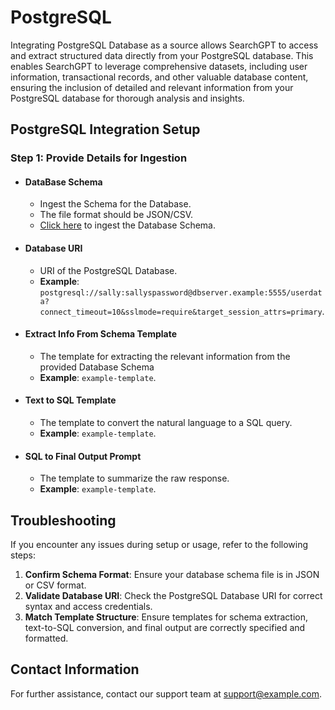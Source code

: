 # PostgreSQL
Integrating PostgreSQL Database as a source allows SearchGPT to access and extract structured data directly from your PostgreSQL database. 
This enables SearchGPT to leverage comprehensive datasets, including user information, transactional records, and other valuable database content,
ensuring the inclusion of detailed and relevant information from your PostgreSQL database for thorough analysis and insights.

## PostgreSQL Integration Setup

### Step 1: Provide Details for Ingestion
- #### DataBase Schema
  - Ingest the Schema for the Database.
  - The file format should be JSON/CSV.
  - [Click here](https://app.searchgpt.dev/sources/new-source/file) to ingest the Database Schema.

- #### Database URI
  - URI of the PostgreSQL Database.
  - **Example**: `postgresql://sally:sallyspassword@dbserver.example:5555/userdata?connect_timeout=10&sslmode=require&target_session_attrs=primary`.

- #### Extract Info From Schema Template
  - The template for extracting the relevant information from the provided Database Schema
  - **Example**: `example-template`.

- #### Text to SQL Template
  - The template to convert the natural language to a SQL query.
  - **Example**: `example-template`.

- #### SQL to Final Output Prompt
  - The template to summarize the raw response.
  - **Example**: `example-template`.

## Troubleshooting
If you encounter any issues during setup or usage, refer to the following steps:

1. **Confirm Schema Format**: Ensure your database schema file is in JSON or CSV format.
2. **Validate Database URI**: Check the PostgreSQL Database URI for correct syntax and access credentials.
3. **Match Template Structure**: Ensure templates for schema extraction, text-to-SQL conversion, and final output are correctly specified and formatted.

## Contact Information
For further assistance, contact our support team at [support@example.com](mailto:support@example.com).
    
